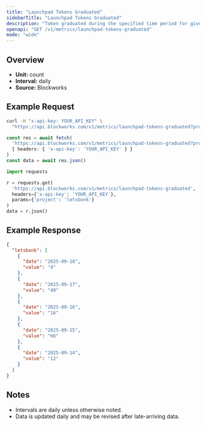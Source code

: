 ```yaml
---
title: "Launchpad Tokens Graduated"
sidebarTitle: "Launchpad Tokens Graduated"
description: "Token graduated during the specified time period for given launchpad."
openapi: "GET /v1/metrics/launchpad-tokens-graduated"
mode: "wide"
---
```


## Overview

- **Unit:** count
- **Interval:** daily
- **Source:** Blockworks

## Example Request

<CodeGroup>

```bash cURL
curl -H "x-api-key: YOUR_API_KEY" \
  "https://api.blockworks.com/v1/metrics/launchpad-tokens-graduated?project=letsbonk"
```

```typescript TypeScript
const res = await fetch(
  'https://api.blockworks.com/v1/metrics/launchpad-tokens-graduated?project=letsbonk',
  { headers: { 'x-api-key': 'YOUR_API_KEY' } }
)
const data = await res.json()
```

```python Python
import requests

r = requests.get(
  'https://api.blockworks.com/v1/metrics/launchpad-tokens-graduated',
  headers={'x-api-key': 'YOUR_API_KEY'},
  params={'project': 'letsbonk'}
)
data = r.json()
```

</CodeGroup>

## Example Response

```json
{
  "letsbonk": [
    {
      "date": "2025-09-18",
      "value": "4"
    },
    {
      "date": "2025-09-17",
      "value": "40"
    },
    {
      "date": "2025-09-16",
      "value": "16"
    },
    {
      "date": "2025-09-15",
      "value": "66"
    },
    {
      "date": "2025-09-14",
      "value": "12"
    }
  ]
}
```

## Notes
- Intervals are daily unless otherwise noted.
- Data is updated daily and may be revised after late-arriving data.